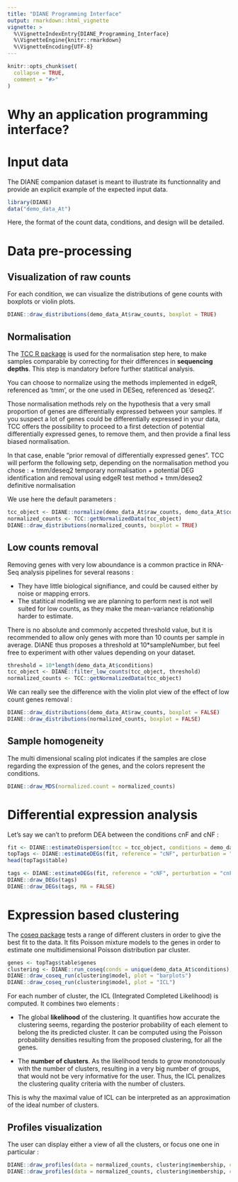 ---
title: "DIANE Programming Interface"
output: rmarkdown::html_vignette
vignette: >
  %\VignetteIndexEntry{DIANE_Programming_Interface}
  %\VignetteEngine{knitr::rmarkdown}
  %\VignetteEncoding{UTF-8}
---

```{r, include = FALSE}
knitr::opts_chunk$set(
  collapse = TRUE,
  comment = "#>"
)
```

# Why an application programming interface?


# Input data

The DIANE companion dataset is meant to illustrate its functionnality and provide an explicit example of the expected input data.

```{r setup}
library(DIANE)
data("demo_data_At")
```

Here, the format of the count data, conditions, and design will be detailed.


# Data pre-processing

## Visualization of raw counts

For each condition, we can visualize the distributions of gene counts with boxplots or violin plots.

```{r vis_raw, fig.width=8, fig.height=5}
DIANE::draw_distributions(demo_data_At$raw_counts, boxplot = TRUE)
```

## Normalisation

The [TCC R package](https://rdrr.io/bioc/TCC) is used for the normalisation step here, to make samples comparable by correcting for their differences in **sequencing depths**. This step is mandatory before further statitical analysis.

You can choose to normalize using the methods implemented in edgeR, referenced as 'tmm', or the one used in DESeq, referenced as 'deseq2'.

Those normalisation methods rely on the hypothesis that a very small proportion of genes are differentially expressed between your samples. If you suspect a lot of genes could be differentially expressed in your data, TCC offers the possibility to proceed to a first detection of potential differentially expressed genes, to remove them, and then provide a final less biased normalisation.

In that case, enable "prior removal of differentially expressed genes".
TCC will perform the following setp, depending on the normalisation method you chose :
+ tmm/deseq2 temporary normalisation
+ potential DEG identification and removal using edgeR test method
+ tmm/deseq2 definitive normalisation   

We use here the default parameters :

```{r normalize, fig.width=8, fig.height=5}
tcc_object <- DIANE::normalize(demo_data_At$raw_counts, demo_data_At$conditions, iteration = FALSE)
normalized_counts <- TCC::getNormalizedData(tcc_object)
DIANE::draw_distributions(normalized_counts, boxplot = TRUE)
```


## Low counts removal

Removing genes with very low aboundance is a common practice in RNA-Seq analysis pipelines for several reasons :


+ They have little biological signifiance, and could be caused either by noise or mapping errors.
+ The statitical modelling we are planning to perform next is not well suited for low counts, as they make the mean-variance relationship harder to estimate.

There is no absolute and commonly accpeted threshold value, but it is recommended to allow only genes with more than 10 counts per sample in average. DIANE thus proposes a threshold at 10*sampleNumber, but feel free to experiment with other values depending on your dataset.

```{r filter}
threshold = 10*length(demo_data_At$conditions)
tcc_object <- DIANE::filter_low_counts(tcc_object, threshold)
normalized_counts <- TCC::getNormalizedData(tcc_object)
```


We can really see the difference with the violin plot view of the effect of low count genes removal :

```{r viz_filter, fig.width=8, fig.height=5}
DIANE::draw_distributions(demo_data_At$raw_counts, boxplot = FALSE)
DIANE::draw_distributions(normalized_counts, boxplot = FALSE)
```

## Sample homogeneity

The multi dimensional scaling plot indicates if the samples are close regarding the expression of the genes, and the colors represent the conditions.

```{r mds, fig.width=8, fig.height=5}
DIANE::draw_MDS(normalized.count = normalized_counts)
```

# Differential expression analysis

Let's say we can't to preform DEA between the conditions cnF and cNF :

```{r dea, fig.width=8, fig.height=5}
fit <- DIANE::estimateDispersion(tcc = tcc_object, conditions = demo_data_At$conditions)
topTags <- DIANE::estimateDEGs(fit, reference = "cNF", perturbation = "cnF", p.value = 0.01)
head(topTags$table)

tags <- DIANE::estimateDEGs(fit, reference = "cNF", perturbation = "cnF", p.value = 1)
DIANE::draw_DEGs(tags)
DIANE::draw_DEGs(tags, MA = FALSE)
```

# Expression based clustering

The [coseq package](https://www.bioconductor.org/packages/release/bioc/vignettes/coseq/inst/doc/coseq.html) tests a range of different clusters in order to give the best fit to the data. It fits Poisson mixture models to the genes in order to estimate one multidimensional Poisson distribution par cluster.

```{r coseq, fig.width=8, fig.height=5}
genes <- topTags$table$genes
clustering <- DIANE::run_coseq(conds = unique(demo_data_At$conditions), data = normalized_counts, genes = genes, K = 6:9)
DIANE::draw_coseq_run(clustering$model, plot = "barplots")
DIANE::draw_coseq_run(clustering$model, plot = "ICL")
```



For each number of cluster, the ICL (Integrated Completed Likelihood) is computed. It combines two elements : 

+ The global **likelihood** of the clustering. It quantifies how accurate the clustering seems, regarding the posterior probability of each element to belong the its predicted cluster. It can be computed using the Poisson probability densities resulting from the proposed clustering, for all the genes.

+ The **number of clusters**. As the likelihood tends to grow monotonously with the number of clusters, resulting in a very big number of groups, that would not be very informative for the user. Thus, the ICL penalizes the clustering quality criteria with the number of clusters.

This is why the maximal value of ICL can be interpreted as an approximation of the ideal number of clusters. 


## Profiles visualization

The user can display either a view of all the clusters, or focus one one in particular :

```{r profiles, fig.width=8, fig.height=6}
DIANE::draw_profiles(data = normalized_counts, clustering$membership, conds = unique(demo_data_At$conditions)) 
DIANE::draw_profiles(data = normalized_counts, clustering$membership, conds = unique(demo_data_At$conditions), k = 3) 
```
